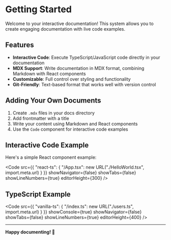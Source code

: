 
# Getting Started

Welcome to your interactive documentation! This system allows you to create engaging documentation with live code examples.

## Features

- **Interactive Code**: Execute TypeScript/JavaScript code directly in your documentation
- **MDX Support**: Write documentation in MDX format, combining Markdown with React components
- **Customizable**: Full control over styling and functionality
- **Git-Friendly**: Text-based format that works well with version control

## Adding Your Own Documents

1. Create `.mdx` files in your docs directory
2. Add frontmatter with a title
3. Write your content using Markdown and React components
4. Use the `Code` component for interactive code examples

## Interactive Code Example

Here's a simple React component example:

<Code
  src={{ "react-ts": {
    "/App.tsx": new URL("./HelloWorld.tsx", import.meta.url)
  } }}
  showNavigator={false}
  showTabs={false}
  showLineNumbers={true}
  editorHeight={300}
/>

## TypeScript Example

<Code
  src={{ "vanilla-ts": {
    "/index.ts": new URL("./users.ts", import.meta.url)
  } }}
  showConsole={true}
  showNavigator={false}
  showTabs={false}
  showLineNumbers={true}
  editorHeight={400}
/>

---

**Happy documenting! 📝**
